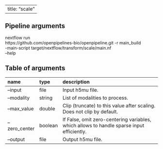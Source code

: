 
---
title: "scale"
---

## Pipeline arguments

nextflow run \
https://github.com/openpipelines-bio/openpipeline.git -r main_build \
-main-script target/nextflow/transform/scale/main.nf \
--help

## Table of arguments

| name          | type    | description                                                                               |
|:--------------|:--------|:------------------------------------------------------------------------------------------|
| --input       | file    | Input h5mu file.                                                                          |
| --modality    | string  | List of modalities to process.                                                            |
| --max_value   | double  | Clip (truncate) to this value after scaling. Does not clip by default.                    |
| --zero_center | boolean | If False, omit zero-centering variables, which allows to handle sparse input efficiently. |
| --output      | file    | Output h5mu file.                                                                         |